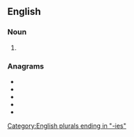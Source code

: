 ==English==

===Noun===
{{head|en|noun plural form}}

# {{plural of|tansy|lang=en}}

===Anagrams===
* {{l|en|entasis}}
* {{l|en|nasties}}
* {{l|en|Saintes}}
* {{l|en|sestina}}
* {{l|en|tisanes}}

[[Category:English plurals ending in "-ies"]]